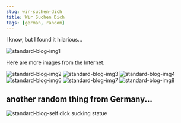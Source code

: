 ```yaml
---
slug: wir-suchen-dich
title: Wir Suchen Dich
tags: [german, random]
---
```


<!-- // They don't work 😢
// import { WirSuchenDichFromInternet } from "../../src/components/BlogSpecific/WirSuchenDich/WirSuchenDichFromInternet";
// import { WirSuchenDichFromInternet2 } from "./WirSuchenDichFromInternet";

<WirSuchenDichFromInternet2 />
<WirSuchenDichFromInternet />

This one actually doesn't resolve the path correctly 😢
It looks like we cannot use image tag in md or mdx file. It may work if we update loader config, but I haven't looked into it.
<img src="./img/img1.jpeg" alt="img1" />
-->

I know, but I found it hilarious...

<!-- truncate -->

![standard-blog-img1](./img/img1.jpeg)

Here are more images from the Internet.

![standard-blog-img2](./img/img2.jpeg)
![standard-blog-img3](./img/img3.jpeg)
![standard-blog-img4](./img/img4.jpeg)
![standard-blog-img6](./img/img6.jpeg)
![standard-blog-img7](./img/img7.jpeg)
![standard-blog-img8](./img/img8.jpeg)

## another random thing from Germany...

![standard-blog-self dick sucking statue](./img/self-dick-sucking-statue.jpg)
